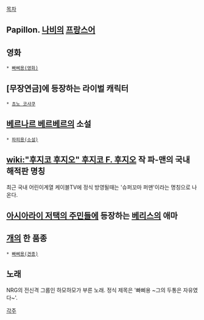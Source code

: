 [[목차]]

== Papillon. [[나비]]의 [[프랑스어]] ==

== 영화 ==
 * [[빠삐용(영화)]]

== [무장연금]에 등장하는 라이벌 캐릭터 ==
 * [[쵸노 코샤쿠]]

== [[베르나르 베르베르]]의 소설 ==
 * [[파피용(소설)]]

== [[wiki:"후지코 후지오" 후지코 F. 후지오]] 작 파-맨의 국내 해적판 명칭 ==
최근 국내 어린이계열 케이블TV에 정식 방영될때는 '슈퍼꼬마 퍼맨'이라는 명칭으로 나온다.

== [[아시아라이 저택의 주민들]]에 등장하는 [[베리스]]의 애마 ==

== [[개]]의 한 품종 ==
 * [[빠삐용(견종)]]

== 노래 ==
NRG의 전신격 그룹인 하모하모가 부른 노래. 정식 제목은 '빠삐용 ~그의 두통은 자유였다~'.

[[각주]]
